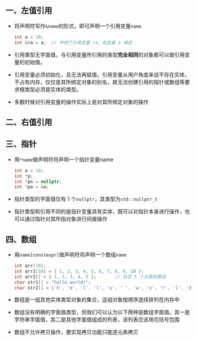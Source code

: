 ## 一、左值引用

- 将声明符写作`&name`的形式，即可声明一个引用变量`name`

  ```cpp
  int a = 10;
  int &ra = a;	// 声明了引用变量 ra，和变量 a 绑定
  ```

- 引用类型无字面值，与引用变量所引用的类型**完全相同**的对象都可以做引用变量的初始值。

- 引用变量必须初始化，且无法再赋值，引用变量从用户角度来说不存在实体，不占有内存，仅仅是其所绑定对象的别名，故无法创建引用的指针或数组等要求根类型必须是实体的类型。

- 多数时候对引用变量的操作实际上是对其所绑定对象的操作



## 二、右值引用



## 三、指针

- 用`*name`做声明符将声明一个指针变量name

  ```cpp
  int a = 10;
  int *p;
  int *pn = nullptr;
  int *pa = &a;
  ```

- 指针类型的字面值仅有 1 个`nullptr`，其类型为`std::nullptr_t`

- 指针类型和引用不同的是指针变量具有实体，既可以对指针本身进行操作，也可以通过指针对其所指对象进行间接操作



## 四、数组

- 用`name[constexpr]`做声明符将声明一个数组`name`

  ```cpp
  int arr[10];
  int arr1[10] = { 1, 2, 3, 4, 5, 6, 7, 8, 9, 10 };
  int arr2[] = { 1, 2, 3, 4, 5 };		// 包含 5 个元素的数组
  char str1[] = "hello world!";
  char str2[] = {'h', 'e', 'l', 'l', 'o', ' ', 'w', 'o', 'r', 'l', 'd', '!', '\0'};	// 等价于上一句
  ```

- 数组是一组其他实体类型对象的集合，这组对象按顺序连续排列在内存中

- 数组没有明确的字面值类型，但我们可以认为以下两种是数组字面值。其一是字符串字面值，其二是其他字面值组成的列表，该列表应该用花括号包围

- 数组不允许拷贝操作，要实现拷贝功能只能逐元素拷贝
